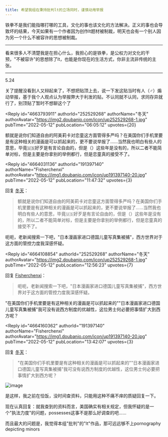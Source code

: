```yaml
---
title: 希望我组在秉持批判lt的立场同时，谨慎动用举报
---
```



<Forum groupName="动画番剧" groupUrl="https://www.douban.com/group/596353/" archivedAt="2025-05-16T16:32:39.220Z">
  <Post
    id="266561644"
    title="希望我组在秉持批判lt的立场同时，谨慎动用举报"
    url="https://www.douban.com/group/topic/266561644/?_spm_id=MzgxMzc4ODE"
    pubTime="2022-05-25"
    highlightUserId="191397140"
  >
铁拳不是我们能指哪打哪的工具，文化的事也该文化的方法解决。正义的事也会导致坏的结果，今天如果有一个作者因为创作lt题材被制裁，明天也会有一个别人因为另一个什么不被容许的思想被制裁。

------

看来很多人不清楚我是在担心什么，我担心的是铁拳，是公权力对文化的干预，"不被容许"的思想除了lt，也能是你现在的生活方式，你非主流非传统的主张。

------

5.24

关了提醒没看到人又辩起来了，不想把贴顶上去，说一下发这贴当时有人（♂）煽动举报，基于我个人观点认为举报弊大于利发的贴，不认同就不认同，求同存异就行了，别顶贴了暂时不想聊这个了

<Reply
  id="4663793911"
  authorId="252529268"
  authorName="冬天"
  authorAvatar="https://img2.doubanio.com/icon/up252529268-1.jpg"
  pubTime="2022-05-12"
  pubLocation="06:05:12"
  upvotes={20}
>
额就是说你们知道自由的阿美莉卡对恋童这方面管得多严吗？在美国你们手机里要是有这种相关的漫画是可以抓起来的，更不要说举报了......当然我也明白有些人的意思，毕竟🇺🇸好歹是有言论自由的，但是（）这些年是没有的，所以二者不能简单对标，但是主要是你拿别的举例都行，但是恋童真的接受不了。
</Reply>

<Reply
  id="4664031136"
  authorId="191397140"
  authorName="Fisherchenxi"
  authorAvatar="https://img1.doubanio.com/icon/up191397140-20.jpg"
  pubTime="2022-05-12"
  pubLocation="11:47:32"
  upvotes={3}
>
回复 [冬天](https://www.douban.com/people/252529268/)：
 > 额就是说你们知道自由的阿美莉卡对恋童这方面管得多严吗？在美国你们手机里要是有这种相关的漫画是可以抓起来的，更不要说举报了......当然我也明白有些人的意思，毕竟🇺🇸好歹是有言论自由的，但是（）这些年是没有的，所以二者不能简单对标，但是主要是你拿别的举例都行，但是恋童真的接受不了。

呃呃，老新闻搜索一下吧，"日本漫画家进口德国儿童写真集被捕"，西方世界对于这方面的管控力度我深感怀疑。
</Reply>

<Reply
  id="4664108854"
  authorId="252529268"
  authorName="冬天"
  authorAvatar="https://img2.doubanio.com/icon/up252529268-1.jpg"
  pubTime="2022-05-12"
  pubLocation="12:56:23"
  upvotes={7}
>
回复 [Fisherchenxi](https://www.douban.com/people/191397140/)：
 > 呃呃，老新闻搜索一下吧，"日本漫画家进口德国儿童写真集被捕"，西方世界对于这方面的管控力度我深感怀疑。

"在美国你们手机里要是有这种相关的漫画是可以抓起来的""日本漫画家进口德国儿童写真集被捕"我可没有说西方制度的优越性，这位男士何必要把事情扩大到西方呢？
</Reply>

<Reply
  id="4664160362"
  authorId="191397140"
  authorName="Fisherchenxi"
  authorAvatar="https://img1.doubanio.com/icon/up191397140-20.jpg"
  pubTime="2022-05-12"
  pubLocation="13:42:07"
  upvotes={3}
>
回复 [冬天](https://www.douban.com/people/252529268/)：
 > "在美国你们手机里要是有这种相关的漫画是可以抓起来的""日本漫画家进口德国儿童写真集被捕"我可没有说西方制度的优越性，这位男士何必要把事情扩大到西方呢？

![image](https://img1.doubanio.com/view/richtext/large/public/p350385369.jpg)

是这样，我之前在恰饭，没时间查资料，只能用这种不痛不痒的质疑回复一下。

现在认真回复：就我查到的资料而言，美国确实有相关规定，但我怀疑的是一个"执法力度"的问题，possesses这事不是那么好调查的吧......

而且最大的问题是，我觉得本组"批判"的"lt"作品，那可远远够不上pornography
depicting minors
</Reply>
  </Post>
</Forum>
